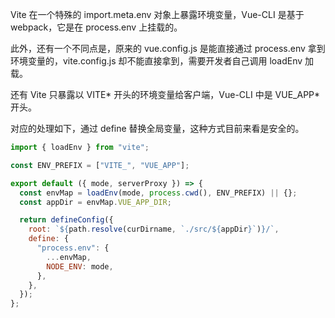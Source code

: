 Vite 在一个特殊的 import.meta.env 对象上暴露环境变量，Vue-CLI 是基于 webpack，它是在 process.env 上挂载的。

此外，还有一个不同点是，原来的 vue.config.js 是能直接通过 process.env 拿到环境变量的，vite.config.js 却不能直接拿到，需要开发者自己调用 loadEnv 加载。

还有 Vite 只暴露以 VITE* 开头的环境变量给客户端，Vue-CLI 中是 VUE_APP* 开头。

对应的处理如下，通过 define 替换全局变量，这种方式目前来看是安全的。

```js
import { loadEnv } from "vite";

const ENV_PREFIX = ["VITE_", "VUE_APP"];

export default ({ mode, serverProxy }) => {
  const envMap = loadEnv(mode, process.cwd(), ENV_PREFIX) || {};
  const appDir = envMap.VUE_APP_DIR;

  return defineConfig({
    root: `${path.resolve(curDirname, `./src/${appDir}`)}/`,
    define: {
      "process.env": {
        ...envMap,
        NODE_ENV: mode,
      },
    },
  });
};
```
